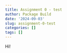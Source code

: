```yaml
---
title: Assignment 0 - test
author: Package Build
date: '2024-09-03'
slug: assignment-0-test
categories: []
tags: []
---
```


Hi!
